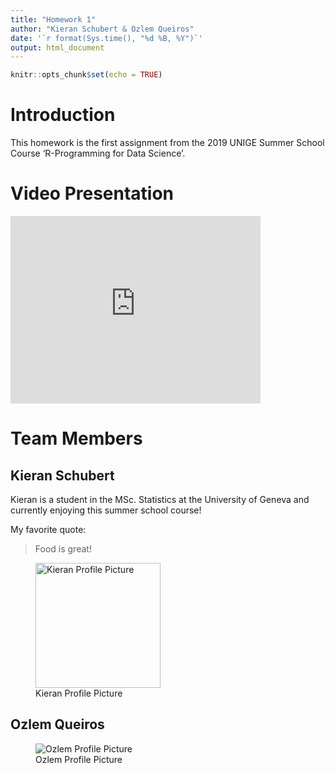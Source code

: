 ```yaml
---
title: "Homework 1"
author: "Kieran Schubert & Ozlem Queiros"
date: '`r format(Sys.time(), "%d %B, %Y")`'
output: html_document
---
```


```r
knitr::opts_chunk$set(echo = TRUE)
```

# Introduction

This homework is the first assignment from the 2019 UNIGE Summer School Course 'R-Programming for Data Science'.

# Video Presentation
<iframe width='400' height='300' src='https://www.youtube.com/embed/WpE_xMRiCLE' frameborder='0' allowfullscreen></iframe>

# Team Members

## Kieran Schubert

Kieran is a student in the MSc. Statistics at the University of Geneva and currently
enjoying this summer school course!

My favorite quote:

> Food is great!

![Kieran Profile Picture](kieran_profile.jpg){width=250px, height=200px}

## Ozlem Queiros

![Ozlem Profile Picture](Ozlem_profile.jpg)
